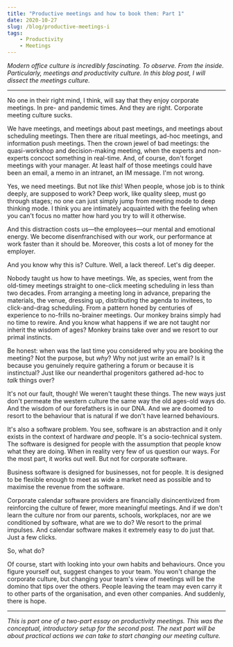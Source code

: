 ```yaml
---
title: "Productive meetings and how to book them: Part 1"
date: 2020-10-27
slug: /blog/productive-meetings-i
tags:
    - Productivity
    - Meetings
---
```


_Modern office culture is incredibly fascinating. To observe. From the inside. Particularly, meetings and productivity culture. In this blog post, I will dissect the meetings culture._

---

No one in their right mind, I think, will say that they enjoy corporate meetings. In pre- and pandemic times. And they are right. Corporate meeting culture sucks.

We have meetings, and meetings about past meetings, and meetings about scheduling meetings. Then there are ritual meetings, ad-hoc meetings, and information push meetings. Then the crown jewel of bad meetings: the quasi-workshop and decision-making meeting, when the experts and non-experts concoct something in real-time. And, of course, don't forget meetings with your manager. At least half of those meetings could have been an email, a memo in an intranet, an IM message. I'm not wrong.

Yes, we need meetings. But not like _this_! When people, whose job is to think deeply, are supposed to work? Deep work, like quality sleep, must go through stages; no one can just simply jump from meeting mode to deep thinking mode. I think you are intimately acquainted with the feeling when you can't focus no matter how hard you try to will it otherwise.

And this distraction costs us—the employees—our mental and emotional energy. We become disenfranchised with our work, our performance at work faster than it should be. Moreover, this costs a lot of money for the employer.

And you know why this is? Culture. Well, a lack thereof. Let's dig deeper.

Nobody taught us how to have meetings. We, as species, went from the old-timey meetings straight to one-click meeting scheduling in less than two decades. From arranging a meeting long in advance, preparing the materials, the venue, dressing up, distributing the agenda to invitees, to click-and-drag scheduling. From a pattern honed by centuries of experience to no-frills no-brainer meetings. Our monkey brains simply had no time to rewire. And you know what happens if we are not taught nor inherit the wisdom of ages? Monkey brains take over and we resort to our primal instincts.

Be honest: when was the last time you considered why you are booking the meeting? Not the purpose, but _why_? Why not just write an email? Is it because you genuinely require gathering a forum or because it is instinctual? Just like our neanderthal progenitors gathered ad-hoc to _talk_ things over?

It's not our fault, though! We weren't taught these things. The new ways just don't permeate the western culture the same way the old ages-old ways do. And the wisdom of our forefathers is in our DNA. And we are doomed to resort to the behaviour that is natural if we don't have learned behaviours.

It's also a software problem. You see, software is an abstraction and it only exists in the context of hardware *and* people. It's a socio-technical system. The software is designed for people with the assumption that people know what they are doing. When in reality very few of us question our ways. For the most part, it works out well. But not for corporate software.

Business software is designed for businesses, not for people. It is designed to be flexible enough to meet as wide a market need as possible and to maximise the revenue from the software.

Corporate calendar software providers are financially disincentivized from reinforcing the culture of fewer, more meaningful meetings. And if we don't learn the culture nor from our parents, schools, workplaces, nor are we conditioned by software, what are we to do? We resort to the primal impulses. And calendar software makes it extremely easy to do just that. Just a few clicks.

So, what do?

Of course, start with looking into your own habits and behaviours. Once you figure yourself out, suggest changes to your team. You won't change the corporate culture, but changing your team's view of meetings will be the domino that tips over the others. People leaving the team may even carry it to other parts of the organisation, and even other companies. And suddenly, there is hope.

---

_This is part one of a two-part essay on productivity meetings. This was the conceptual, introductory setup for the second post. The next part will be about practical actions we can take to start changing our meeting culture._